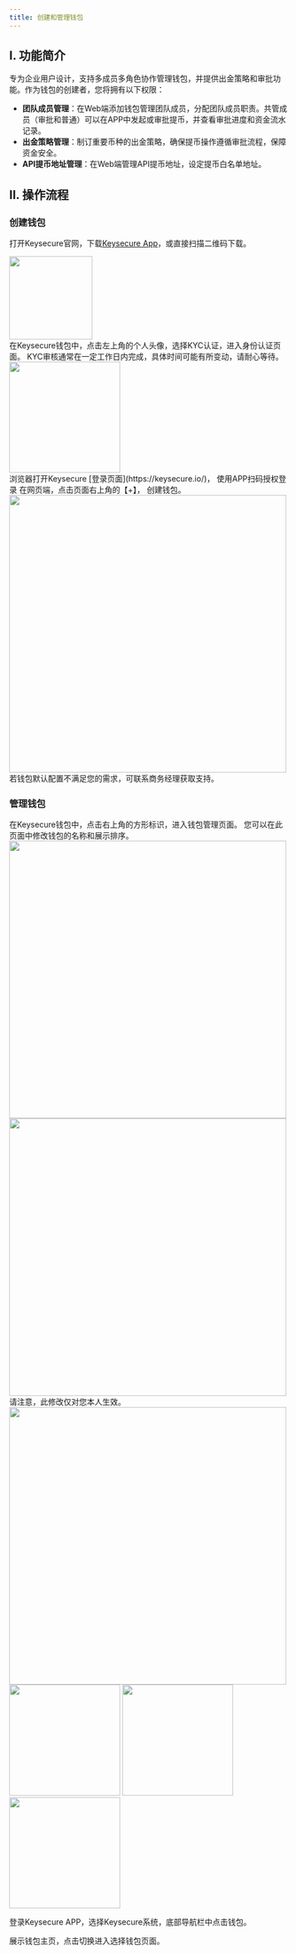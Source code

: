 ```yaml
---
title: 创建和管理钱包
---
```

## I. 功能简介

专为企业用户设计，支持多成员多角色协作管理钱包，并提供出金策略和审批功能。作为钱包的创建者，您将拥有以下权限：

- **团队成员管理**：在Web端添加钱包管理团队成员，分配团队成员职责。共管成员（审批和普通）可以在APP中发起或审批提币，并查看审批进度和资金流水记录。
- **出金策略管理**：制订重要币种的出金策略，确保提币操作遵循审批流程，保障资金安全。
- **API提币地址管理**：在Web端管理API提币地址，设定提币白名单地址。

## II. 操作流程

### 创建钱包

打开Keysecure官网，下载[Keysecure App](https://keysecure.io/)，或直接扫描二维码下载。
   

<div className="w-full flex items-center justify-center">
    <img src="/images/user-guide/xiazaiquan.png" width="150"/>
</div>

<Steps>

<Step title="完成KYC认证">
 在Keysecure钱包中，点击左上角的个人头像，选择KYC认证，进入身份认证页面。
 KYC审核通常在一定工作日内完成，具体时间可能有所变动，请耐心等待。
    <div className="w-full flex items-center justify-center">
    <img src="/images/custody-guide/sercuity.png" width="200"/>
</div>
</Step>


<Step title="登录Web端">
浏览器打开Keysecure [登录页面](https://keysecure.io/)， 使用APP扫码授权登录
</Step>

<Step title="创建钱包">
在网页端，点击页面右上角的【+】， 创建钱包。 

<div className="w-full flex items-center justify-center"> 
<img src="/images/custody-guide/create1.png" width="500"/>
</div>
</Step>

<Note>
若钱包默认配置不满足您的需求，可联系商务经理获取支持。
</Note>

</Steps>

### 管理钱包

<Steps>

<Step title="钱包管理页面">
 在Keysecure钱包中，点击右上角的方形标识，进入钱包管理页面。 您可以在此页面中修改钱包的名称和展示排序。
<div className="w-full flex items-center justify-center">
<CardGroup cols={2}>
    <img src="/images/custody-guide/create2.png" width="500"/>
    <img src="/images/custody-guide/create3.png" width="500"/>
</CardGroup>
</div>
</Step>

<Step title="修改钱包备注名">
请注意，此修改仅对您本人生效。
<div className="w-full flex items-center justify-center"> 
    <img src="/images/custody-guide/create4.png" width="500"/></div>
</Step>

<Step title="在APP中切换钱包">
<div className="w-full flex items-center justify-center">
    <CardGroup cols={3}>
        <img src="/images/quickstart/login2_cn.png" width="200"/>
        <img src="/images/quickstart/login-wallet1_cn.png" width="200"/>
        <img src="/images/quickstart/login-wallet2_cn.png" width="200"/>
    </CardGroup>
</div>

登录Keysecure APP，选择Keysecure系统，底部导航栏中点击钱包。

展示钱包主页，点击切换进入选择钱包页面。

</Step>
</Steps>